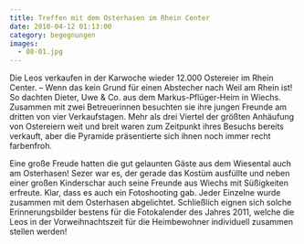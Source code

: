 ```yaml
---
title: Treffen mit dem Osterhasen im Rhein Center
date: 2010-04-12 01:13:00
category: begegnungen
images:
  - 08-01.jpg
---
```


Die Leos verkaufen in der Karwoche wieder 12.000 Ostereier im Rhein Center. – Wenn das kein Grund für einen Abstecher nach Weil am Rhein ist! So dachten Dieter, Uwe & Co. aus dem Markus-Pflüger-Heim in Wiechs. Zusammen mit zwei Betreuerinnen besuchten sie ihre jungen Freunde am dritten von vier Verkaufstagen. Mehr als drei Viertel der größten Anhäufung von Ostereiern weit und breit waren zum Zeitpunkt ihres Besuchs bereits verkauft, aber die Pyramide präsentierte sich ihnen noch immer recht farbenfroh.

Eine große Freude hatten die gut gelaunten Gäste aus dem Wiesental auch am Osterhasen! Sezer war es, der gerade das Kostüm ausfüllte und neben einer großen Kinderschar auch seine Freunde aus Wiechs mit Süßigkeiten erfreute. Klar, dass es auch ein Fotoshooting gab. Jeder Einzelne wurde zusammen mit dem Osterhasen abgelichtet. Schließlich eignen sich solche Erinnerungsbilder bestens für die Fotokalender des Jahres 2011, welche die Leos in der Vorweihnachtszeit für die Heimbewohner individuell zusammen stellen werden!
